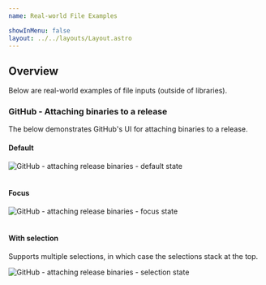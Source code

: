 ```yaml
---
name: Real-world File Examples

showInMenu: false
layout: ../../layouts/Layout.astro
---
```


## Overview

Below are real-world examples of file inputs (outside of libraries).

### GitHub - Attaching binaries to a release

The below demonstrates GitHub's UI for attaching binaries to a release.

#### Default

<Image src="github-file-default.png" alt="GitHub - attaching release binaries - default state" />
<br />
<br />

#### Focus

<Image src="github-file-focus.png" alt="GitHub - attaching release binaries - focus state" />
<br />
<br />

#### With selection

Supports multiple selections, in which case the selections stack at the top.

<Image
  src="github-file-selection.png"
  alt="GitHub - attaching release binaries - selection state"
/>
